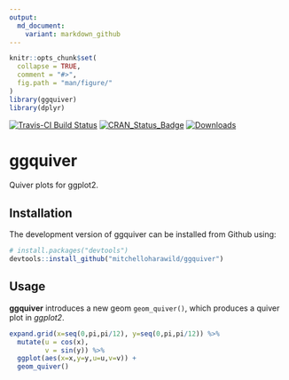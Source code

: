 ```yaml
---
output:
  md_document:
    variant: markdown_github
---
```


<!-- README.md is generated from README.Rmd. Please edit that file -->

```r
knitr::opts_chunk$set(
  collapse = TRUE,
  comment = "#>",
  fig.path = "man/figure/"
)
library(ggquiver)
library(dplyr)
```

[![Travis-CI Build Status](https://travis-ci.org/mitchelloharawild/ggquiver.svg?branch=master)](https://travis-ci.org/mitchelloharawild/ggquiver)
[![CRAN_Status_Badge](http://www.r-pkg.org/badges/version/ggquiver)](https://cran.r-project.org/package=ggquiver)
[![Downloads](http://cranlogs.r-pkg.org/badges/ggquiver?color=brightgreen)](https://cran.r-project.org/package=ggquiver)

# ggquiver

Quiver plots for ggplot2.

## Installation

The development version of ggquiver can be installed from Github using:

```r
# install.packages("devtools")
devtools::install_github("mitchelloharawild/ggquiver")
```

## Usage

**ggquiver** introduces a new geom `geom_quiver()`, which produces a quiver plot in *ggplot2*.

```r
expand.grid(x=seq(0,pi,pi/12), y=seq(0,pi,pi/12)) %>%
  mutate(u = cos(x),
         v = sin(y)) %>%
  ggplot(aes(x=x,y=y,u=u,v=v)) +
  geom_quiver()
```
